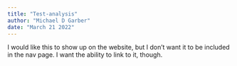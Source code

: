 ```yaml
---
title: "Test-analysis"
author: "Michael D Garber"
date: "March 21 2022"
---
```


I would like this to show up on the website, but I don't want it to be included in the nav page. I want the ability to link to it, though.